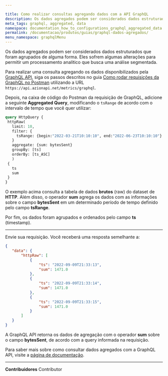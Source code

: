 ```yaml
---

title: Como realizar consultas agregando dados com a API GraphQL
description: Os dados agregados podem ser considerados dados estruturados que foram agrupados de alguma forma — eles sofrem algumas alterações para permitir um processamento analítico que busca uma análise segmentada.
meta_tags: graphql, aggregated, data
namespace: documentation_how_to_configurations_graphql_aggregated_data
permalink: /documentacao/produtos/guias/graphql-dados-agregados/
menu_namespace: graphqlMenu
---
```


Os dados agregados podem ser considerados dados estruturados que foram agrupados de alguma forma. Eles sofrem algumas alterações para permitir um processamento analítico que busca uma análise segmentada.

Para realizar uma consulta agregando os dados disponibilizados pela [GraphQL API](/pt-br/documentacao/devtools/graphql-api/visao-geral/), siga os passos descritos no guia [Como rodar requisições da GraphQL no Postman](/pt-br/documentacao/produtos/guias/consultar-graphql-postman/) utilizando a URL `https://api.azionapi.net/metrics/graphql`.

Depois, na caixa de código do Postman da requisição de GraphQL, adicione a seguinte **Aggregated Query**, modificando o `tsRange` de acordo com o intervalo de tempo que você quer utilizar:

```graphql
query HttpQuery {
 httpRaw(
   limit: 10,
   filter: {
     tsRange: {begin:"2022-03-21T10:10:10", end:"2022-06-23T10:10:10"}
   }
   aggregate: {sum: bytesSent}
   groupBy: [ts]
   orderBy: [ts_ASC]
   )
 {
   ts
   sum
 }
}
```

O exemplo acima consulta a tabela de dados **brutos** (raw) do dataset de **HTTP**. Além disso, o operador **sum** agrega os dados com as informações sobre o campo **bytesSent** em um determinado período de tempo definido pelo campo **tsRange**.

Por fim, os dados foram agrupados e ordenados pelo campo **ts** (timestamp).

---

Envie sua requisição. Você receberá uma resposta semelhante a:

```json
{
   "data": {
       "httpRaw": [
           {
               "ts": "2022-09-09T21:33:13",
               "sum": 1471.0
           },
           {
               "ts": "2022-09-09T21:33:14",
               "sum": 1471.0
           },
           {
               "ts": "2022-09-09T21:33:15",
               "sum": 1471.0
           }
       ]
   }
}
```

A GraphQL API retorna os dados de agregação com o operador **sum** sobre o campo **bytesSent**, de acordo com a query informada na requisição.

Para saber mais sobre como consultar dados agregados com a GraphQL API, visite a [página de documentação](/pt-br/documentacao/devtools/graphql-api/recursos/#conjuntos-de-dados).



---


**Contribuidores** <ContributorList>Contributor</ContributorList>
